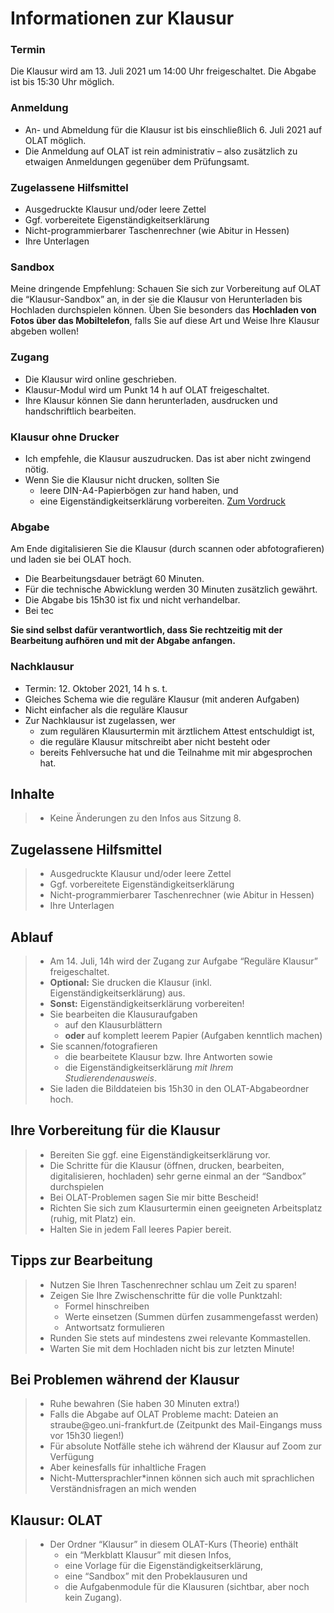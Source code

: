 # Informationen zur Klausur {-}

### Termin {-}

Die Klausur wird am 13. Juli 2021 um 14:00 Uhr freigeschaltet. Die Abgabe ist bis 15:30 Uhr möglich.

### Anmeldung {-}

- An- und Abmeldung für die Klausur ist bis einschließlich 6. Juli 2021 auf OLAT möglich.
- Die Anmeldung auf OLAT ist rein administrativ -- also zusätzlich zu etwaigen Anmeldungen gegenüber dem Prüfungsamt.

### Zugelassene Hilfsmittel {-}

- Ausgedruckte Klausur und/oder leere Zettel
- Ggf. vorbereitete Eigenständigkeitserklärung 
- Nicht-programmierbarer Taschenrechner (wie Abitur in Hessen)
- Ihre Unterlagen

### Sandbox

Meine dringende Empfehlung: Schauen Sie sich zur Vorbereitung auf OLAT die "Klausur-Sandbox" an, in der sie die Klausur von Herunterladen bis Hochladen durchspielen können. Üben Sie besonders das **Hochladen von Fotos über das Mobiltelefon**, falls Sie auf diese Art und Weise Ihre Klausur abgeben wollen!

### Zugang {-}

- Die Klausur wird online geschrieben.
- Klausur-Modul wird um Punkt 14 h auf OLAT freigeschaltet.
- Ihre Klausur können Sie dann herunterladen, ausdrucken und handschriftlich bearbeiten.

### Klausur ohne Drucker

- Ich empfehle, die Klausur auszudrucken. Das ist aber nicht zwingend nötig.
- Wenn Sie die Klausur nicht drucken, sollten Sie
  - leere DIN-A4-Papierbögen zur hand haben, und
  - eine Eigenständigkeitserklärung vorbereiten. [Zum Vordruck](Eigenständigkeitserklärung.pdf)

### Abgabe {-}

Am Ende digitalisieren Sie die Klausur (durch scannen oder abfotografieren) und laden sie bei OLAT hoch.

- Die Bearbeitungsdauer beträgt 60 Minuten.
- Für die technische Abwicklung werden 30 Minuten zusätzlich gewährt.
- Die Abgabe bis 15h30 ist fix und nicht verhandelbar.
- Bei tec

**Sie sind selbst dafür verantwortlich, dass Sie rechtzeitig mit der Bearbeitung aufhören und mit der Abgabe anfangen.**

### Nachklausur {-}

- Termin: 12. Oktober 2021, 14 h s. t.
- Gleiches Schema wie die reguläre Klausur (mit anderen Aufgaben)
- Nicht einfacher als die reguläre Klausur
- Zur Nachklausur ist zugelassen, wer
  - zum regulären Klausurtermin mit ärztlichem Attest entschuldigt ist,
  - die reguläre Klausur mitschreibt aber nicht besteht oder
  - bereits Fehlversuche hat und die Teilnahme mit mir abgesprochen hat.

## Inhalte

> - Keine Änderungen zu den Infos aus Sitzung 8.

## Zugelassene Hilfsmittel

> - Ausgedruckte Klausur und/oder leere Zettel
> - Ggf. vorbereitete Eigenständigkeitserklärung
> - Nicht-programmierbarer Taschenrechner (wie Abitur in Hessen)
> - Ihre Unterlagen

## Ablauf

> - Am 14. Juli, 14h wird der Zugang zur Aufgabe "Reguläre Klausur" freigeschaltet.
> - **Optional:** Sie drucken die Klausur (inkl. Eigenständigkeitserklärung) aus.
> - **Sonst:** Eigenständigkeitserklärung vorbereiten!
> - Sie bearbeiten die Klausuraufgaben
>   - auf den Klausurblättern
>   - **oder** auf komplett leerem Papier (Aufgaben kenntlich machen)
> - Sie scannen/fotografieren
>   - die bearbeitete Klausur bzw. Ihre Antworten sowie
>   - die Eigenständigkeitserklärung *mit Ihrem Studierendenausweis*.
> - Sie laden die Bilddateien bis 15h30 in den OLAT-Abgabeordner hoch.

## Ihre Vorbereitung für die Klausur

> - Bereiten Sie ggf. eine Eigenständigkeitserklärung vor.
> - Die Schritte für die Klausur (öffnen, drucken, bearbeiten, digitalisieren, hochladen) sehr gerne einmal an der "Sandbox" durchspielen
> - Bei OLAT-Problemen sagen Sie mir bitte Bescheid!
> - Richten Sie sich zum Klausurtermin einen geeigneten Arbeitsplatz (ruhig, mit Platz) ein.
> - Halten Sie in jedem Fall leeres Papier bereit.

## Tipps zur Bearbeitung

> - Nutzen Sie Ihren Taschenrechner schlau um Zeit zu sparen!
> - Zeigen Sie Ihre Zwischenschritte für die volle Punktzahl:
>   - Formel hinschreiben
>   - Werte einsetzen (Summen dürfen zusammengefasst werden)
>   - Antwortsatz formulieren
> - Runden Sie stets auf mindestens zwei relevante Kommastellen.
> - Warten Sie mit dem Hochladen nicht bis zur letzten Minute!

## Bei Problemen während der Klausur

> - Ruhe bewahren (Sie haben 30 Minuten extra!)
> - Falls die Abgabe auf OLAT Probleme macht: Dateien an straube@geo.uni-frankfurt.de (Zeitpunkt des Mail-Eingangs muss vor 15h30 liegen!)
> - Für absolute Notfälle stehe ich während der Klausur auf Zoom zur Verfügung
> - Aber keinesfalls für inhaltliche Fragen
> - Nicht-Muttersprachler\*innen können sich auch mit sprachlichen Verständnisfragen an mich wenden

## Klausur: OLAT

> - Der Ordner "Klausur" in diesem OLAT-Kurs (Theorie) enthält
>   - ein "Merkblatt Klausur" mit diesen Infos,
>   - eine Vorlage für die Eigenständigkeitserklärung,
>   - eine "Sandbox" mit den Probeklausuren und
>   - die Aufgabenmodule für die Klausuren (sichtbar, aber noch kein Zugang).
